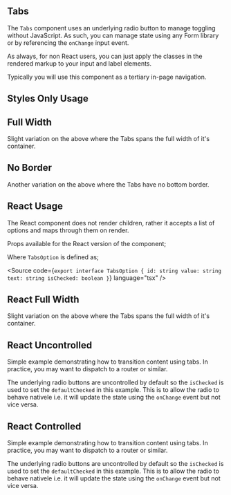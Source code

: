 
<Meta of={TabsStories} />

## Tabs

The `Tabs` component uses an underlying radio button to manage toggling without JavaScript. As such, you can manage state using any Form library or by referencing the `onChange` input event.

As always, for non React users, you can just apply the classes in the rendered markup to your input and label elements.

Typically you will use this component as a tertiary in-page navigation.

## Styles Only Usage

<Canvas of={TabsStories.StylesOnlyUsage} />

<RenderHtmlMarkup of={TabsStories.StylesOnlyUsage} />

## Full Width

Slight variation on the above where the Tabs spans the full width of it's container.

<Canvas of={TabsStories.FullWidth} />

<RenderHtmlMarkup of={TabsStories.FullWidth} />

## No Border

Another variation on the above where the Tabs have no bottom border.

<Canvas of={TabsStories.NoBorder} />

<RenderHtmlMarkup of={TabsStories.NoBorder} />

## React Usage

The React component does not render children, rather it accepts a list of options and maps through them on render.

Props available for the React version of the component;

<Controls />

Where `TabsOption` is defined as;

<Source
  code={`
export interface TabsOption {
  id: string
  value: string
  text: string
  isChecked: boolean
}
`}
  language="tsx"
/>

<Canvas of={TabsStories.ReactUsage} />

## React Full Width

Slight variation on the above where the Tabs spans the full width of it's container.

<Canvas of={TabsStories.ReactFullWidth} />

## React Uncontrolled

Simple example demonstrating how to transition content using tabs. In practice, you may want to dispatch to a router or similar.

The underlying radio buttons are uncontrolled by default so the `isChecked` is used to set the `defaultChecked` in this example. This is to allow the radio to behave nativele i.e. it will update the state using the `onChange` event but not vice versa.

<Canvas of={TabsStories.ReactUncontrolled} />

## React Controlled

Simple example demonstrating how to transition content using tabs. In practice, you may want to dispatch to a router or similar.

The underlying radio buttons are uncontrolled by default so the `isChecked` is used to set the `defaultChecked` in this example. This is to allow the radio to behave nativele i.e. it will update the state using the `onChange` event but not vice versa.

<Canvas of={TabsStories.ReactControlled} />
